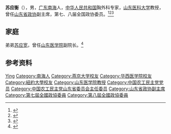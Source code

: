 '''苏应衡'''（{{bd|1916年||1998年|10月21日}}），男，[[广东|广东]][[南海|南海]]人，[[中华人民共和国|中华人民共和国]]胸外科专家，[[山东医科大学|山东医科大学]]教授，曾任[[山东省政协|山东省政协]]副主席，第七、八届全国政协委员。<ref>{{Cite book|title=中华人民共和国职官志|author=何虎生, 李耀东, 向常福主编|publisher=中国社会出版社|year=2003|isbn=9787800883934|location=北京|pages=}}</ref><ref>{{Cite book|title=历届全国政协委员人名辞典|author=|publisher=中国国际广播出版社|year=1996|isbn=9787507813746|location=北京|pages=286}}</ref><ref>{{Cite web|title=山东医科大学1911-2000|url=https://culture.sdu.edu.cn/w_m/sdmr/sdykdx1911_2000.htm|accessdate=2020-08-25|work=山大文化网}}</ref>

== 家庭 ==
弟弟[[苏应宽|苏应宽]]，曾任[[山东医学院|山东医学院]]副院长。<ref>{{Cite web|title=【百廿省医·历史足迹】山东二苏：他们是扎根山东省立医院的"超级外援" |url=http://www.sph.com.cn/Html/News/Articles/6881.html|accessdate=2020-08-25|work=山东省立医院}}</ref>

== 参考资料 ==
{{reflist}}

{{中国人物小作品}}

{{Authority control}}
{{DEFAULTSORT:Su苏}}
[[Category:苏姓|Ying]]
[[Category:南海人|Category:南海人]]
[[Category:燕京大学校友|Category:燕京大学校友]]
[[Category:华西医学院校友|Category:华西医学院校友]]
[[Category:紐約大學校友|Category:紐約大學校友]]
[[Category:山东医学院教授|Category:山东医学院教授]]
[[Category:中国农工民主党党员|Category:中国农工民主党党员]]
[[Category:中国农工民主党山东省委员会主任委员|Category:中国农工民主党山东省委员会主任委员]]
[[Category:山东省政协副主席|Category:山东省政协副主席]]
[[Category:第七屆全國政協委員|Category:第七屆全國政協委員]]
[[Category:第八屆全國政協委員|Category:第八屆全國政協委員]]